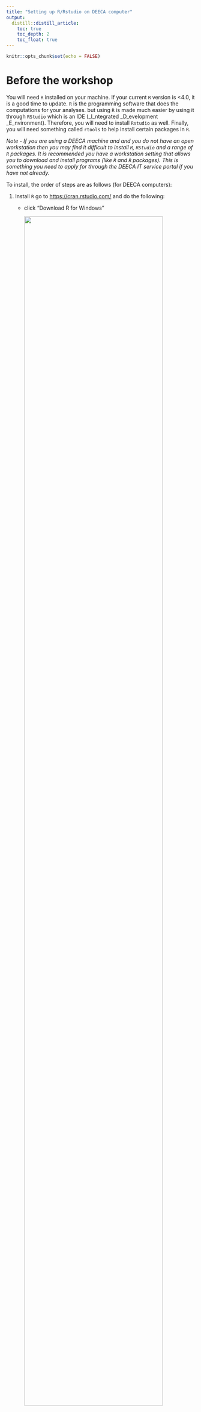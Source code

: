 ```yaml
---
title: "Setting up R/Rstudio on DEECA computer"
output:
  distill::distill_article:
    toc: true
    toc_depth: 2
    toc_float: true
---
```


```r
knitr::opts_chunk$set(echo = FALSE)
```

# Before the workshop

You will need `R` installed on your machine. If your current `R` version is \<4.0, it is a good time to update. `R` is the programming software that does the computations for your analyses. but using `R` is made much easier by using it through `RStudio` which is an IDE (\_I_ntegrated \_D_evelopment \_E_nvironment). Therefore, you will need to install `Rstudio` as well. Finally, you will need something called `rtools` to help install certain packages in `R`.

*Note - If you are using a DEECA machine and and you do not have an open workstation then you may find it difficult to install `R`, `RStudio` and a range of `R` packages. It is recommended you have a workstation setting that allows you to download and install programs (like `R` and `R` packages). This is something you need to apply for through the DEECA IT service portal if you have not already.*

To install, the order of steps are as follows (for DEECA computers):

1.  Install `R` go to <https://cran.rstudio.com/> and do the following:

    -   click "Download R for Windows"

        ![](images/install/r_windows.PNG){width="90%"}

    -   click "base"

        ![](images/install/r_base.PNG){width="90%"}

    -   click 'Download R-4.4.1 for Windows'

        ![](images/install/r_dwnld.PNG){width="90%"}

    -   click teh downloaded 'R-4.4.1-win.exe' to start install

    -   when you get to install locations, install to 'C:\\Windows\\Program Files'

        ![](images/install/r_loc.PNG){width="90%"}

    -   accept all defaults along the way

2.  Download the version of `Rtools` matching your `R` installation: <https://cran.r-project.org/bin/windows/Rtools/>

    -   click on 'RTools 4.4'

        ![](images/install/rtools_select.PNG){width="90%"}

    -   Scroll down until you see 'Rtools44 Installer' and click on it:

        ![](images/install/rtools_installer.PNG){width="90%"}

    -   Click on the downloaded 'rtools44-6104-6039.exe' to start install

    -   install to 'C:\\Windows\\Data' and accept defaults

        ![](images/install/rtools_loc.PNG){width="90%"}

3.  Install `RStudio`: <https://posit.co/download/rstudio-desktop/>

    -   click on 'Download Rstudio....' button

        ![](images/install/rstudio_select.PNG){width="90%"}

    -   click on 'RStudio-2024.04.2-764.exe'

    -   install to 'C:\\Windows\\Data' like rtools and accept defaults

4.  Open `Rstudio` as you would any other program to check that it opens. If so, move onto installing packages below

    ![](images/install/rstudio_screen.PNG){width="70%"}

# Package Dependencies

One of the strengths of `R` is that it is open-source and collaborators can contribute their own code in the form of packages. For our workshop we will be downloading some packages on the fly, but one `tidyverse` will be across days so please download ahead of time (copy code below and paste into R):

```r
install.packages(pkgs = c("tidyverse") )
```

For newbies, click on 'install' button in the `Packages` tab in lower right. Then write in 'tidyverse' and click 'Install'

![](images/install/install_tidyverse.PNG){width="90%"}
